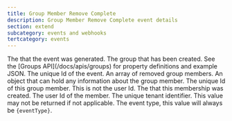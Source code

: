 ```yaml
---
title: Group Member Remove Complete
description: Group Member Remove Complete event details
section: extend
subcategory: events and webhooks
tertcategory: events
---
```



<Event name="Group Member Remove Complete"
       eventType={eventType}
       version="1.38.0"
       description="This event is generated when one or more users are removed from a group. The JSON includes the Group and an array of removed members. This event is not generated when all users are removed from a group."
       scope="tenant"
       transactional="false" />

<EventBody eventType={eventType}
           jsonFile="group-member-remove-complete.json">

  <APIField slot="leading-fields" name="event.createInstant" type="Long">
    The <ReferenceLink file="data-types#instants" label="instant" /> that the event was generated.
  </APIField>
  
  <APIField slot="leading-fields" name="event.group" type="Object">
    The group that has been created. See the [Groups API](/docs/apis/groups) for property definitions and example JSON.
  </APIField>
    
  <APIField slot="leading-fields" name="event.id" type="UUID">
    The unique Id of the event.
  </APIField>

  <APIField slot="trailing-fields" name="event.members" type="Array">
    An array of removed group members.
  </APIField>
  
  <APIField slot="trailing-fields" name="event.members[x].data" type="Object">
    An object that can hold any information about the group member.
  </APIField>
  
  <APIField slot="trailing-fields" name="event.members[x].id" type="UUID">
    The unique Id of this group member. This is not the user Id.
  </APIField>
  
  <APIField slot="trailing-fields" name="event.members[x].insertInstant" type="Long">
    The <ReferenceLink file="data-types#instants" label="instant" /> that this membership was created.
  </APIField>
  
  <APIField slot="trailing-fields" name="event.members[x].userId" type="UUID">
    The user Id of the member.
  </APIField>

  <APIField slot="trailing-fields" name="event.tenantId" type="UUID">
    The unique tenant identifier. This value may not be returned if not applicable.
  </APIField>
    
  <APIField slot="trailing-fields" name="event.type" type="String">
    The event type, this value will always be <code>{eventType}</code>.
  </APIField>

</EventBody>
